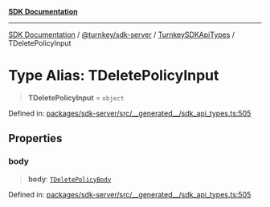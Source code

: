 [**SDK Documentation**](../../../../../README.mdx)

***

[SDK Documentation](../../../../../packages.mdx) / [@turnkey/sdk-server](../../../README.mdx) / [TurnkeySDKApiTypes](../README.mdx) / TDeletePolicyInput

# Type Alias: TDeletePolicyInput

> **TDeletePolicyInput** = `object`

Defined in: [packages/sdk-server/src/\_\_generated\_\_/sdk\_api\_types.ts:505](https://github.com/tkhq/sdk/blob/e1b1a69bdd608320aaf03cc2dbbf68dc0c52b28d/packages/sdk-server/src/__generated__/sdk_api_types.ts#L505)

## Properties

### body

> **body**: [`TDeletePolicyBody`](TDeletePolicyBody.mdx)

Defined in: [packages/sdk-server/src/\_\_generated\_\_/sdk\_api\_types.ts:505](https://github.com/tkhq/sdk/blob/e1b1a69bdd608320aaf03cc2dbbf68dc0c52b28d/packages/sdk-server/src/__generated__/sdk_api_types.ts#L505)
